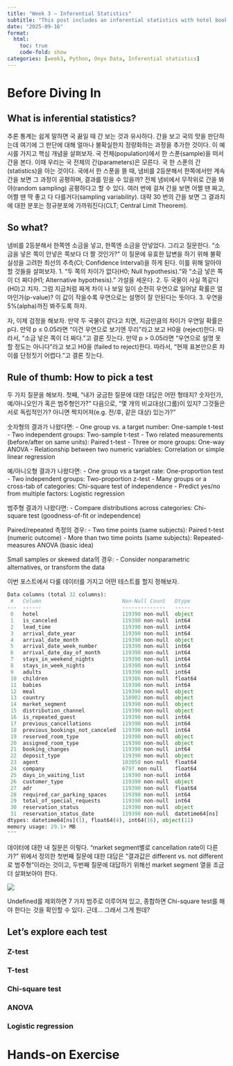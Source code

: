```yaml
---
title: "Week 3 — Inferential Statistics"
subtitle: "This post includes an inferential statistics with hotel bookings dataset."
date: "2025-09-16"
format:
  html:
    toc: true
    code-fold: show
categories: [week3, Python, Onyx Data, Inferential statistics]
---
```


# Before Diving In

## What is inferential statistics?

추론 통계는 쉽게 말하면 국 끓일 때 간 보는 것과 유사하다. 간을 보고 국의 맛을 판단하는데 여기에 그 판단에 대해 얼마나 불확실한지 정량화하는 과정을 추가한 것이다.
이 예시를 가지고 핵심 개념을 살펴보자. 국 전체(population)에서 한 스푼(sample)을 떠서 간을 본다.
이때 우리는 국 전체의 간(parameters)은 모른다. 국 한 스푼의 간(statistics)을 아는 것이다.
국에서 한 스푼을 뜰 때, 냄비를 2등분해서 한쪽에서만 계속 간을 보면 그 과정이 공평하며, 결과를 믿을 수 있을까?
전체 냄비에서 무작위로 간을 봐야(random sampling) 공평하다고 할 수 있다.
여러 번에 걸쳐 간을 보면 어쩔 땐 짜고, 어쩔 땐 딱 좋고 다 다를거다(sampling variability).
대략 30 번의 간을 보면 그 결과치에 대한 분포는 정규분포에 가까워진다(CLT; Central Limit Theorem).

## So what?

냄비를 2등분해서 한쪽엔 소금을 넣고, 한쪽엔 소금을 안넣었다. 그리고 질문한다. "소금을 넣은 쪽이 안넣은 쪽보다 더 짤 것인가?"
이 질문에 유효한 답변을 하기 위해 불확실성을 고려한 최선의 추측(CI; Confidence Interval)을 하게 된다. 이를 위해 알아야할 것들을 살펴보자.
1. "두 쪽의 차이가 없다(H0; Null hypothesis)."와 "소금 넣은 쪽이 더 짜다(H1; Alternative hypothesis)." 가설을 세운다.
2. 두 국물이 사실 똑같다(H0)고 치자. 그럼 지금처럼 짜게 차이 나 보일 일이 순전히 우연으로 일어날 확률은 얼마인가(p-value)? 이 값이 작을수록 우연으로는 설명이 잘 안된다는 뜻이다.
3. 우연을 5%(alpha)까진 봐주도록 하자.

자, 이제 검정을 해보자.
만약 두 국물이 같다고 치면, 지금만큼의 차이가 우연일 확률은 p다.
만약 p ≤ 0.05라면 "이건 우연으로 보기엔 무리"라고 보고 H0을 (reject)한다. 따라서, "소금 넣은 쪽이 더 짜다."고 결론 짓는다.
만약 p > 0.05라면 "우연으로 설명 못할 정도는 아니다"라고 보고 H0을 (failed to reject)한다. 따라서, "현재 표본만으론 차이를 단정짓기 어렵다."고 결론 짓는다.

## Rule of thumb: How to pick a test

두 가지 질문을 해보자. 첫째, "내가 궁금한 질문에 대한 대답은 어떤 형태지? 숫자인가, 예/아니오인가 혹은 범주형인가?"
다음으로, "몇 개의 비교대상(그룹)이 있지? 그것들은 서로 독립적인가? 아니면 짝지어져(e.g. 전/후, 같은 대상) 있는가?"

숫자형의 결과가 나왔다면:
- One group vs. a target number: One-sample t-test
- Two independent groups: Two-sample t-test
- Two related measurements (before/after on same units): Paired t-test
- Three or more groups: One-way ANOVA
- Relationship between two numeric variables: Correlation or simple linear regression

예/아니오형 결과가 나왔다면:
- One group vs a target rate: One-proportion test
- Two independent groups: Two-proportion z-test
- Many groups or a cross-tab of categories: Chi-square test of independence
- Predict yes/no from multiple factors: Logistic regression

범주형 결과가 나왔다면:
- Compare distributions across categories: Chi-square test (goodness-of-fit or independence)

Paired/repeated 측정의 경우:
- Two time points (same subjects): Paired t-test (numeric outcome)
- More than two time points (same subjects): Repeated-measures ANOVA (basic idea)

Small samples or skewed data의 경우:
- Consider nonparametric alternatives, or transform the data

이번 포스트에서 다룰 데이터를 가지고 어떤 테스트를 할지 정해보자.
```Python
Data columns (total 32 columns):
 #   Column                          Non-Null Count   Dtype         
---  ------                          --------------   -----         
 0   hotel                           119390 non-null  object        
 1   is_canceled                     119390 non-null  int64         
 2   lead_time                       119390 non-null  int64         
 3   arrival_date_year               119390 non-null  int64         
 4   arrival_date_month              119390 non-null  object        
 5   arrival_date_week_number        119390 non-null  int64         
 6   arrival_date_day_of_month       119390 non-null  int64         
 7   stays_in_weekend_nights         119390 non-null  int64         
 8   stays_in_week_nights            119390 non-null  int64         
 9   adults                          119390 non-null  int64         
 10  children                        119386 non-null  float64       
 11  babies                          119390 non-null  int64         
 12  meal                            119390 non-null  object        
 13  country                         118902 non-null  object        
 14  market_segment                  119390 non-null  object        
 15  distribution_channel            119390 non-null  object        
 16  is_repeated_guest               119390 non-null  int64         
 17  previous_cancellations          119390 non-null  int64         
 18  previous_bookings_not_canceled  119390 non-null  int64         
 19  reserved_room_type              119390 non-null  object        
 20  assigned_room_type              119390 non-null  object        
 21  booking_changes                 119390 non-null  int64         
 22  deposit_type                    119390 non-null  object        
 23  agent                           103050 non-null  float64       
 24  company                         6797 non-null    float64       
 25  days_in_waiting_list            119390 non-null  int64         
 26  customer_type                   119390 non-null  object        
 27  adr                             119390 non-null  float64       
 28  required_car_parking_spaces     119390 non-null  int64         
 29  total_of_special_requests       119390 non-null  int64         
 30  reservation_status              119390 non-null  object        
 31  reservation_status_date         119390 non-null  datetime64[ns]
dtypes: datetime64[ns](1), float64(4), int64(16), object(11)
memory usage: 29.1+ MB
"""
```

데이터에 대한 내 질문은 이렇다. "market segment별로 cancellation rate이 다른가?"
위에서 정의한 첫번째 질문에 대한 대답은 "결과값은 different vs. not different로 범주형"이라는 것이고, 두번째 질문에 대답하기 위해선 market segment 열을 조금 더 살펴보아야 한다.

![](../../projects/w3/output/figures/00_market_segment_distribution.png){fig-cap="distribution of market segment"}

Undefined를 제외하면 7 가지 범주로 이루어져 있고, 종합하면 Chi-square test를 해야 한다는 것을 확인할 수 있다.
근데... 그래서 그게 뭔데?

## Let's explore each test

### Z-test
### T-test
### Chi-square test
### ANOVA
### Logistic regression

# Hands-on Exercise